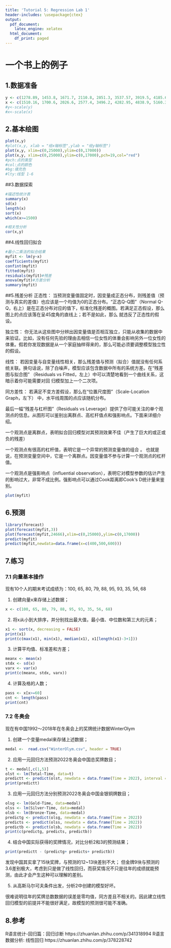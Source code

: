 ---
title: 'Tutorial 5: Regression Lab 1'
header-includes: \usepackage{ctex}
output:
  pdf_document:
    latex_engine: xelatex
  html_document:
    df_print: paged
---
# 一个书上的例子
## 1.数据准备
```{r}
y <- c(1278.89, 1453.8, 1671.7, 2110.8, 2851.3, 3537.57, 3919.5, 4185.6, 4331.6, 4615.9, 4998, 5309.01, 6029.92, 6510.94, 7182.1, 7942.88, 8696.55, 9997.47, 11242.85, 12264.55, 13471.45, 15160.89, 16674.32)
x <- c(1510.16, 1700.6, 2026.6, 2577.4, 3496.2, 4282.95, 4838.9, 5160.3, 5425.1, 5854, 6279.98, 6859.6, 7702.8, 8472.2, 9421.6, 10493, 11759.5, 13785.8, 15780.76, 17174.65, 19109.4, 21809.8, 24564.7)
#y<-scale(y)
#x<-scale(x)
```

## 2.基本绘图
```{r}
plot(x,y)
#plot(x,y, xlab = "给x轴标签",ylab = "给y轴标签")
plot(x,y, xlim=c(0,25000),ylim=c(0,17000))
plot(x,y, xlim=c(0,25000),ylim=c(0,17000),pch=19,col="red") 
#pch:点的类型
#col:ָ点的颜色
#bg:填充色
#lty:线型 1-6
```

##3.数据探索
```{r}
#描述性统计表
summary(x)
sd(x)
length(x)
sort(x)
which(x>=1500)

#相关性分析
cor(x,y)
```

##4.线性回归拟合
```{r}
#最小二乘法的拟合结果
myfit <- lm(y~x)
coefficients(myfit) 
confint(myfit)
fitted(myfit)
residuals(myfit)#残差
anova(myfit)#方差分析
summary(myfit)
```

##5.残差分析
正态性： 当预测变量值固定时，因变量成正态分布，则残差值（预测与真实的差值）也应该是一个均值为0的正态分布。“正态Q-Q图”（Normal Q-Q，右上）是在正态分布对应的值下，标准化残差的概图。若满足正态假设，那么图上的点应该落在呈45度角的直线上；若不是如此，那么 就违反了正态性的假设。

独立性： 你无法从这些图中分辨出因变量值是否相互独立，只能从收集的数据中来验证。比如，没有任何先验的理由去相信一位女性的体重会影响另外一位女性的体重。假若你发现数据是从一个家庭抽样得来的，那么可能必须要调整模型独立性的假设。

线性： 若因变量与自变量线性相关，那么残差值与预测（拟合）值就没有任何系统关联。换句话说，除了白噪声，模型应该包含数据中所有的系统方差。在“残差图与拟合图” （Residuals vs Fitted，左上）中可以清楚地看到一个曲线关系，这暗示着你可能需要对回 归模型加上一个二次项。

同方差性： 若满足不变方差假设，那么在“位置尺度图”（Scale-Location Graph，左下） 中，水平线周围的点应该随机分布。

最后一幅“残差与杠杆图”（Residuals vs Leverage）提供了你可能关注的单个观测点的信息。从图形可以鉴别出离群点、高杠杆值点和强影响点。下面来详细介绍。

一个观测点是离群点，表明拟合回归模型对其预测效果不佳（产生了巨大的或正或负的残差）

一个观测点有很高的杠杆值，表明它是一个异常的预测变量值的组合
。
也就是说，在预测变量空间中，它是一个离群点。因变量值不参与计算一个观测点的杠杆值。

一个观测点是强影响点（influential observation），表明它对模型参数的估计产生的影响过大，非常不成比例。强影响点可以通过Cook距离即Cook‘s D统计量来鉴别。

```{r}
plot(myfit)
```

## 6.预测
```{r}
library(forecast)
plot(forecast(myfit,3))
plot(forecast(myfit,24666),xlim=c(0,25000),ylim=c(0,17000))
predict(myfit)
predict(myfit,newdata=data.frame(x=c(400,500,600)))
```

## 7.练习

### 7.1 向量基本操作
现有10个人的期末考试成绩为：100, 65, 80, 79, 88, 95, 93, 35, 56, 68

1. 创建向量x来存储上述数据；

```{r}
x <- c(100, 65, 80, 79, 88, 95, 93, 35, 56, 68)

```

2. 将x从小到大排序，并分别找出最大值，最小值、中位数和第三大的元素；

```{r}
x1 <- sort(x, decreasing = FALSE)
print(x1)
print(c(max(x1), min(x1), median(x1), x1[length(x1)-3+1]))

```

3. 计算平均值、标准差和方差；

```{r}
meanx <- mean(x)
stdx <- sd(x)
varx <- var(x)
print(c(meanx, stdx, varx))

```

4. 计算及格的人数；

```{r}
pass <- x[x>=60]
cnt <- length(pass)
print(cnt)

```



### 7.2 冬奥会
现在有中国1992～2018年在冬奥会上的奖牌统计数据WinterOlym

1. 创建一个变量medal来存储上述数据；
```{r}
medal <-  read.csv("WinterOlym.csv", header = TRUE)

```

2. 应用一元回归方法预测2022冬奥会中国总奖牌数目；
```{r}
t <- medal[,c(1,5)]
olst <- lm(Total~Time, data=t)
predictt <- predict(olst, newdata = data.frame(Time = 2022), interval = "confidence")
print(predictt)

```

3. 应用一元回归方法分别预测2022冬奥会中国金银铜牌数目；
```{r}
olsg <- lm(Gold~Time, data=medal)
olss <- lm(Silver~Time, data=medal)
olsb <- lm(Bronze~Time, data=medal)
predictg <- predict(olsg, newdata = data.frame(Time = 2022))
predicts <- predict(olss, newdata = data.frame(Time = 2022))
predictb <- predict(olsb, newdata = data.frame(Time = 2022))
print(c(predictg, predicts, predictb))

```

4. 结合中国实际获得的奖牌情况，对比分析2和3的预测结果；
```{r}
print(predictt - (predictg+ predicts+ predictb))
```
发现中国其实拿了15块奖牌，与预测的12~13块差别不大；
但金牌9块与预测的3.6差别极大，考虑到只是做了线性回归，而获奖情况不只是往年的成绩就能预测，由此才会产生这种可以理解的差别。

5. 从高斯马尔可夫条件出发，分析2中创建的模型好坏。

很难说明往年的奖牌总数数据的误差是零均值，同方差且不相关的。因此建立线性回归模型的前提并不能很好满足，故模型的预测很可能不准确。


## 8.参考
R语言统计-回归篇：回归诊断 https://zhuanlan.zhihu.com/p/341318994
R语言数据分析: 线性回归 https://zhuanlan.zhihu.com/p/378228742